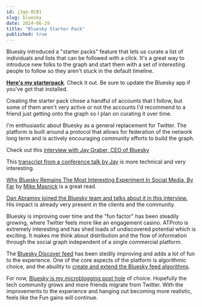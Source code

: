 ```yaml
---
id: jJge-8CB1
slug: bluesky
date: 2024-06-29
title: "Bluesky Starter Pack"
published: true
---
```


Bluesky introduced a "starter packs" feature that lets us curate a list of individuals and lists that can be followed with a click. It's a great way to introduce new folks to the graph and start them with a set of interesting people to follow so they aren't stuck in the default timeline.

**[Here's my starterpack](https://go.bsky.app/4hPRktc)**. Check it out. Be sure to update the Bluesky app if you've got that installed. 

Creating the starter pack chose a handful of accounts that I follow, but some of them aren't very active or not the accounts I'd recommend to a friend just getting onto the graph so I plan on curating it over time.

I'm enthusiastic about Bluesky as a general replacement for Twitter. The platform is built around a protocol that allows for federation of the network long term and is actively encouraging community efforts to build the graph.

Check out this [interview with Jay Graber, CEO of Bluesky](https://www.theverge.com/2024/3/25/24108872/bluesky-ceo-graber-federation-social-media-decoder-interview)

This [transcript from a conference talk by Jay](https://protocol.ai/blog/transcription-bluesky-blog/) is more technical and very interesting.

[Why Bluesky Remains The Most Interesting Experiment In Social Media, By Far](https://www.techdirt.com/2024/03/27/why-bluesky-remains-the-most-interesting-experiment-in-social-media-by-far/) by [Mike Masnick](https://bsky.app/profile/mmasnick.bsky.social) is a great read.

[Dan Abramov joined the Bluesky team and talks about it in this interview.](https://tomorrow.fm/95) His impact is already very present in the clients and the community.

Bluesky is improving over time and the "fun factor" has been steadily growing, where Twitter feels more like an engagement casino. ATProto is extremely interesting and has shed loads of undiscovered potential which is exciting. It makes me think about distribution and the flow of information through the social graph independent of a single commercial platform.

The [Bluesky Discover feed](https://bsky.app/profile/bsky.app/feed/whats-hot) has been stedily improving and adds a lot of fun to the experience. One of the core aspects of the platform is algorithmic choice, and the abuility to [create and extend the Bluesky feed algorithms](https://bsky.social/about/blog/7-27-2023-custom-feeds).

For now, [Bluesky is my microblogging post hole](https://bsky.app/profile/joelhooks.com) of choice. Hopefully the tech community grows and more friends migrate from Twitter. With the improvements to the experience and hanging out becoming more realistic, feels like the Fun gains will continue.
